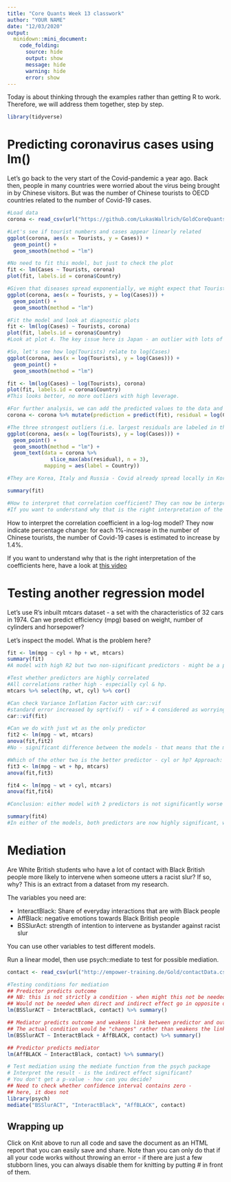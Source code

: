 ```yaml
---
title: "Core Quants Week 13 classwork"
author: "YOUR NAME"
date: "12/03/2020"
output: 
  minidown::mini_document:
    code_folding:
      source: hide
      output: show
      message: hide
      warning: hide
      error: show
---
```


Today is about thinking through the examples rather than getting R to work. Therefore, we will address them together, step by step.

```r
library(tidyverse)
```


# Predicting coronavirus cases using lm()

Let's go back to the very start of the Covid-pandemic a year ago. Back then, people in many countries were worried about the virus being brought in by Chinese visitors. But was the number of Chinese tourists to OECD countries related to the number of Covid-19 cases.

```r
#Load data
corona <- read_csv(url("https://github.com/LukasWallrich/GoldCoreQuants-materials/raw/main/R%20exercises/data/Chinese_tourists_and_covid19_cases_through_11032020.csv"))

#Let's see if tourist numbers and cases appear linearly related
ggplot(corona, aes(x = Tourists, y = Cases)) +
  geom_point() +
  geom_smooth(method = "lm")

#No need to fit this model, but just to check the plot
fit <- lm(Cases ~ Tourists, corona)
plot(fit, labels.id = corona$Country)

#Given that diseases spread exponentially, we might expect that Tourists predict log(Cases) - better.
ggplot(corona, aes(x = Tourists, y = log(Cases))) +
  geom_point() +
  geom_smooth(method = "lm")

#Fit the model and look at diagnostic plots
fit <- lm(log(Cases) ~ Tourists, corona)
plot(fit, labels.id = corona$Country)
#Look at plot 4. The key issue here is Japan - an outlier with lots of leverage. A good way to pull variables closer together and thereby reduce the impact of high outliers is a log transformation. Also log-log models are easier to interpret than one log only

#So, let's see how log(Tourists) relate to log(Cases)
ggplot(corona, aes(x = log(Tourists), y = log(Cases))) +
  geom_point() +
  geom_smooth(method = "lm")

fit <- lm(log(Cases) ~ log(Tourists), corona)
plot(fit, labels.id = corona$Country)
#This looks better, no more outliers with high leverage. 

#For further analysis, we can add the predicted values to the data and calculate the residual for each country
corona <- corona %>% mutate(prediction = predict(fit), residual = log(Cases) - prediction)

#The three strongest outliers (i.e. largest residuals are labeled in the plots)
ggplot(corona, aes(x = log(Tourists), y = log(Cases))) +
  geom_point() +
  geom_smooth(method = "lm") +
  geom_text(data = corona %>% 
              slice_max(abs(residual), n = 3), 
            mapping = aes(label = Country))

#They are Korea, Italy and Russia - Covid already spread locally in Korea and Italy, and Russia might not do enough testing (at least that has been argued based on such models) - so the most interesting result of that model are the outliers

summary(fit)

#How to interpret that correlation coefficient? They can now be interpreted as percentage changes. For each 1%-increase in the number of Chinese tourists, the number of Covid-19 cases is estimated to increase by 1.4%
#If you want to understand why that is the right interpretation of the coefficients here, have a look at this video: https://www.youtube.com/watch?v=NZCSt9WkpkI

```


How to interpret the correlation coefficient in a log-log model? They now indicate percentage change: for each 1%-increase in the number of Chinese tourists, the number of Covid-19 cases is estimated to increase by 1.4%.

If you want to understand why that is the right interpretation of the coefficients here, have a look at [this video](https://www.youtube.com/watch?v=NZCSt9WkpkI)


# Testing another regression model

Let's use R's inbuilt mtcars dataset - a set with the characteristics of 32 cars in 1974. Can we predict efficiency (mpg) based on weight, number of cylinders and horsepower?

Let's inspect the model. What is the problem here?


```r
fit <- lm(mpg ~ cyl + hp + wt, mtcars)
summary(fit)
#A model with high R2 but two non-significant predictors - might be a problem with multicollinearity

#Test whether predictors are highly correlated
#All correlations rather high - especially cyl & hp.
mtcars %>% select(hp, wt, cyl) %>% cor()

#Can check Variance Inflation Factor with car::vif
#standard error increased by sqrt(vif) - vif > 4 considered as worrying
car::vif(fit)

#Can we do with just wt as the only predictor
fit2 <- lm(mpg ~ wt, mtcars)
anova(fit,fit2)
#No - significant difference between the models - that means that the model with more predictors explains greater share of variance (can use summary() and compare R2 to confirm)

#Which of the other two is the better predictor - cyl or hp? Approach: add one, then see whether the model with both included is better
fit3 <- lm(mpg ~ wt + hp, mtcars)
anova(fit,fit3)

fit4 <- lm(mpg ~ wt + cyl, mtcars)
anova(fit,fit4)

#Conclusion: either model with 2 predictors is not significantly worse than model with 3 predictors. So we have no simple way to choose between them - best would be to now decide based on theory which is the more relevant or interesting predictor.

summary(fit4)
#In either of the models, both predictors are now highly significant, which suggests that we had a multicollineary problem to start with.

```

# Mediation

Are White British students who have a lot of contact with Black British people more likely to intervene when someone utters a racist slur? If so, why? This is an extract from a dataset from my research. 

The variables you need are:

- InteractBlack: Share of everyday interactions that are with Black people
- AffBlack: negative emotions towards Black British people
- BSSlurAct: strength of intention to intervene as bystander against racist slur

You can use other variables to test different models.

Run a linear model, then use psych::mediate to test for possible mediation.

```r
contact <- read_csv(url("http://empower-training.de/Gold/contactData.csv"))

#Testing conditions for mediation
## Predictor predicts outcome
## NB: this is not strictly a condition - when might this not be needed?
## Would not be needed when direct and indirect effect go in opposite direction - sometimes called 'suppression' rather than mediation 
lm(BSSlurACT ~ InteractBlack, contact) %>% summary()

## Mediator predicts outcome and weakens link between predictor and outcome when added to model
## The actual condition would be "changes" rather than weakens the link - same reason as above.
lm(BSSlurACT ~ InteractBlack + AffBLACK, contact) %>% summary()

## Predictor predicts mediator
lm(AffBLACK ~ InteractBlack, contact) %>% summary()

# Test mediation using the mediate function from the psych package
# Interpret the result - is the indirect effect significant?
# You don't get a p-value - how can you decide?
## Need to check whether confidence interval contains zero - 
## here, it does not
library(psych)
mediate("BSSlurACT", "InteractBlack", "AffBLACK", contact)
```


## Wrapping up
Click on Knit above to run all code and save the document as an HTML report that you can easily save and share. Note than you can only do that if all your code works without throwing an error - if there are just a few stubborn lines, you can always disable them for knitting by putting # in front of them.


